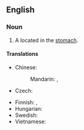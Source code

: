 ==English==
{{wikipedia}}

===Noun===
{{en-noun}}

# {{lb|en|pathology}} A {{l|en|peptic ulcer}} located in the [[stomach]].

====Translations====
{{trans-top|ulcer}}
* Chinese:
*: Mandarin: {{t+|cmn|胃潰瘍|sc=Hani}}, {{t+|cmn|胃溃疡|tr=wèikuìyáng|sc=Hani}}
* Czech: {{t|cs|žaludeční vřed|m}}
{{trans-mid}}
* Finnish: {{t|fi|mahalaukun haavauma}}, {{t+|fi|mahahaava}}
* Hungarian: {{t+|hu|gyomorfekély}}
* Swedish: {{t+|sv|ventrikelsår|n}}
* Vietnamese: {{t|vi|[[viêm]] [[loét]] [[dạ dày]]}}
{{trans-bottom}}